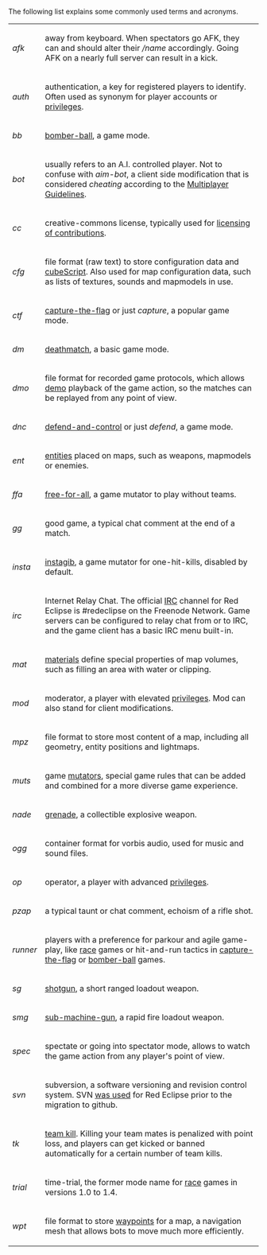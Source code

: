 
The following list explains some commonly used terms and acronyms.

{|class="wikitable"
|-
|style="width: 7%"|''afk''
|away from keyboard. When spectators go AFK, they can and should alter their ''/name'' accordingly. Going AFK on a nearly full server can result in a kick.
|-
|''auth''
|authentication, a key for registered players to identify. Often used as synonym for player accounts or [[privileges]].
|-
|''bb''
|[[bomber-ball]], a game mode.
|-
|''bot''
|usually refers to an A.I. controlled player. Not to confuse with ''aim-bot'', a client side modification that is considered ''cheating'' according to the [[Multiplayer Guidelines]].
|-
|''cc''
|creative-commons license, typically used for [[Copyright_and_Licensing_for_Contributions|licensing of contributions]].
|-
|''cfg''
|file format (raw text) to store configuration data and [[cubeScript]]. Also used for map configuration data, such as lists of textures, sounds and mapmodels in use.
|-
|''ctf''
|[[capture-the-flag]] or just ''capture'', a popular game mode.
|-
|''dm''
|[[deathmatch]], a basic game mode.
|-
|''dmo''
|file format for recorded game protocols, which allows [[demo]] playback of the game action, so the matches can be replayed from any point of view.
|-
|''dnc''
|[[defend-and-control]] or just ''defend'', a game mode.
|-
|''ent''
|[[entities]] placed on maps, such as weapons, mapmodels or enemies.
|-
|''ffa''
|[[mutator_Tips#free-for-all|free-for-all]], a game mutator to play without teams.
|-
|''gg''
|good game, a typical chat comment at the end of a match.
|-
|''insta''
|[[mutator Tips#instagib|instagib]], a game mutator for one-hit-kills, disabled by default.
|-
|''irc''
|Internet Relay Chat. The official [[IRC]] channel for Red Eclipse is #redeclipse on the Freenode Network. Game servers can be configured to relay chat from or to IRC, and the game client has a basic IRC menu built-in.
|-
|''mat''
|[[materials]] define special properties of map volumes, such as filling an area with water or clipping. 
|-
|''mod''
|moderator, a player with elevated [[privileges]]. Mod can also stand for client modifications.
|-
|''mpz''
|file format to store most content of a map, including all geometry, entity positions and lightmaps.
|-
|''muts''
|game [[mutator Tips|mutators]], special game rules that can be added and combined for a more diverse game experience. 
|-
|''nade'' 
|[[Weapons_in_SVN#grenade|grenade]], a collectible explosive weapon.
|-
|''ogg''
|container format for vorbis audio, used for music and sound files.
|-
|''op''
|operator, a player with advanced [[privileges]].
|-
|''pzap''
|a typical taunt or chat comment, echoism of a rifle shot.
|-
|''runner''
|players with a preference for parkour and agile game-play, like [[race]] games or hit-and-run tactics in [[capture-the-flag]] or [[bomber-ball]] games.
|-
|''sg''
|[[Weapons_in_SVN#Shotgun|shotgun]], a short ranged loadout weapon.
|-
|''smg''
|[[weapons_in_SVN#SMG|sub-machine-gun]], a rapid fire loadout weapon.
|-
|''spec''
|spectate or going into spectator mode, allows to watch the game action from any player's point of view.
|-
|''svn''
|subversion, a software versioning and revision control system. SVN [[Obtain_development_version#SVN_History|was used]] for Red Eclipse prior to the migration to github.
|-
|''tk''
|[[deathmatch_Scoring#Team_kills|team kill]]. Killing your team mates is penalized with point loss, and players can get kicked or banned automatically for a certain number of team kills.
|-
|''trial''
|time-trial, the former mode name for [[race]] games in versions 1.0 to 1.4.
|-
|''wpt''
|file format to store [[waypoints]] for a map, a navigation mesh that allows bots to move much more efficiently.
|}